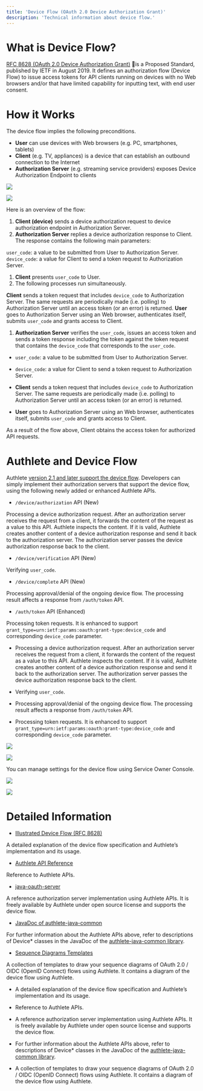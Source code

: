 ```yaml
---
title: 'Device Flow (OAuth 2.0 Device Authorization Grant)'
description: 'Technical information about device flow.'
---
```


# What is Device Flow?

[RFC 8628 (OAuth 2.0 Device Authorization Grant)](https://tools.ietf.org/html/rfc8628) is a Proposed Standard, published by IETF in August 2019.
It defines an authorization flow (Device Flow) to issue access tokens for API clients running on devices with no Web browsers and/or that have limited capability for inputting text,
with end user consent.

# How it Works

The device flow implies the following preconditions.

- **User** can use devices with Web browsers (e.g. PC, smartphones, tablets)
- **Client** (e.g. TV, appliances) is a device that can establish an outbound connection to the Internet
- **Authorization Server** (e.g. streaming service providers) exposes Device Authorization Endpoint to clients

![](https://storage.googleapis.com/authlete-website/img/developers/device_flow/device_flow_01_en.png)

![](https://storage.googleapis.com/authlete-website/img/developers/device_flow/device_flow_01_en.png)

Here is an overview of the flow:

1. **Client (device)** sends a device authorization request to device authorization endpoint in Authorization Server.
1. **Authorization Server** replies a device authorization response to Client. The response contains the following main parameters:

`user_code`: a value to be submitted from User to Authorization Server.
`device_code`: a value for Client to send a token request to Authorization Server.
1. **Client** presents `user_code` to User.
1. The following processes run simultaneously.

**Client** sends a token request that includes `device_code` to Authorization Server. The same requests are periodically made (i.e. polling) to Authorization Server until an access token (or an error) is returned.
**User** goes to Authorization Server using an Web browser, authenticates itself, submits `user_code` and grants access to Client.
1. **Authorization Server** verifies the `user_code`, issues an access token and sends a token response including the token against the token request that contains the `device_code` that corresponds to the `user_code`.

- `user_code`: a value to be submitted from User to Authorization Server.
- `device_code`: a value for Client to send a token request to Authorization Server.

- **Client** sends a token request that includes `device_code` to Authorization Server. The same requests are periodically made (i.e. polling) to Authorization Server until an access token (or an error) is returned.
- **User** goes to Authorization Server using an Web browser, authenticates itself, submits `user_code` and grants access to Client.

As a result of the flow above, Client obtains the access token for authorized API requests.

# Authlete and Device Flow

Authlete [version 2.1 and later support the device flow](https://docs.authlete.com/#device-flow).
Developers can simply implement their authorization servers that support the device flow, using the following newly added or enhanced Authlete APIs.

- `/device/authorization` API (New)

Processing a device authorization request. After an authorization server receives the request from a client, it forwards the content of the request as a value to this API.
Authlete inspects the content. If it is valid, Authlete creates another content of a device authorization response and send it back to the authorization server.
The authorization server passes the device authorization response back to the client.
- `/device/verification` API (New)

Verifying `user_code`.
- `/device/complete` API (New)

Processing approval/denial of the ongoing device flow. The processing result affects a response from `/auth/token` API.
- `/auth/token` API (Enhanced)

Processing token requests.
It is enhanced to support `grant_type=urn:ietf:params:oauth:grant-type:device_code` and corresponding `device_code` parameter.

- Processing a device authorization request. After an authorization server receives the request from a client, it forwards the content of the request as a value to this API.
Authlete inspects the content. If it is valid, Authlete creates another content of a device authorization response and send it back to the authorization server.
The authorization server passes the device authorization response back to the client.

- Verifying `user_code`.

- Processing approval/denial of the ongoing device flow. The processing result affects a response from `/auth/token` API.

- Processing token requests.
It is enhanced to support `grant_type=urn:ietf:params:oauth:grant-type:device_code` and corresponding `device_code` parameter.

![](https://storage.googleapis.com/authlete-website/img/developers/device_flow/device_flow_02_en.png)

![](https://storage.googleapis.com/authlete-website/img/developers/device_flow/device_flow_02_en.png)

You can manage settings for the device flow using Service Owner Console.

![](https://storage.googleapis.com/authlete-website/img/developers/device_flow/device_flow_03_en.png)

![](https://storage.googleapis.com/authlete-website/img/developers/device_flow/device_flow_03_en.png)

# Detailed Information

- [Illustrated Device Flow (RFC 8628)](https://medium.com/@darutk/illustrated-device-flow-rfc-8628-d23d6d311acc)

A detailed explanation of the device flow specification and Authlete’s implementation and its usage.
- [Authlete API Reference](https://docs.authlete.com/)

Reference to Authlete APIs.
- [java-oauth-server](https://github.com/authlete/java-oauth-server)

A reference authorization server implementation using Authlete APIs.
It is freely available by Authlete under open source license and supports the device flow.
- [JavaDoc of authlete-java-common](https://authlete.github.io/authlete-java-common/)

For further information about the Authlete APIs above,
refer to descriptions of Device* classes in the JavaDoc of the [authlete-java-common library](https://github.com/authlete/authlete-java-common).
- [Sequence Diagrams Templates](/resources/templates/sequence-diagrams/)

A collection of templates to draw your sequence diagrams of OAuth 2.0 / OIDC (OpenID Connect) flows using Authlete.
It contains a diagram of the device flow using Authlete.

- A detailed explanation of the device flow specification and Authlete’s implementation and its usage.

- Reference to Authlete APIs.

- A reference authorization server implementation using Authlete APIs.
It is freely available by Authlete under open source license and supports the device flow.

- For further information about the Authlete APIs above,
refer to descriptions of Device* classes in the JavaDoc of the [authlete-java-common library](https://github.com/authlete/authlete-java-common).

- A collection of templates to draw your sequence diagrams of OAuth 2.0 / OIDC (OpenID Connect) flows using Authlete.
It contains a diagram of the device flow using Authlete.
